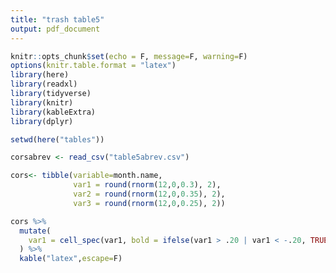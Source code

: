 ```yaml
---
title: "trash table5"
output: pdf_document
---
```


```r
knitr::opts_chunk$set(echo = F, message=F, warning=F)
options(knitr.table.format = "latex")
library(here)
library(readxl)
library(tidyverse)
library(knitr)
library(kableExtra)
library(dplyr)

```



```r
setwd(here("tables"))

corsabrev <- read_csv("table5abrev.csv")

cors<- tibble(variable=month.name,
              var1 = round(rnorm(12,0,0.3), 2),
              var2 = round(rnorm(12,0,0.35), 2),
              var3 = round(rnorm(12,0,0.25), 2))

cors %>%
  mutate(
    var1 = cell_spec(var1, bold = ifelse(var1 > .20 | var1 < -.20, TRUE, FALSE))
  ) %>% 
  kable("latex",escape=F)
```

